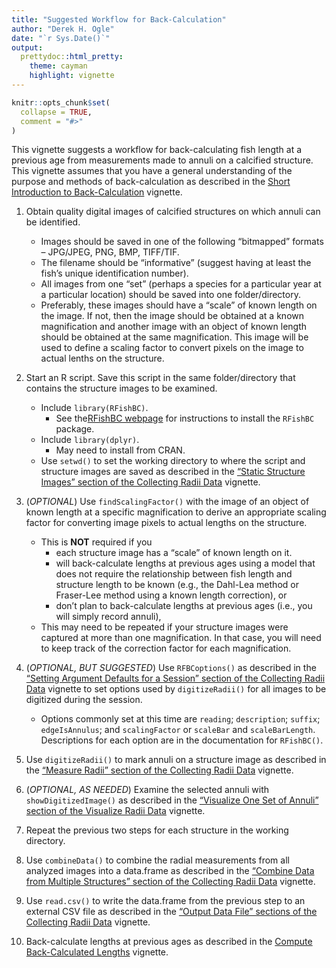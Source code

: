 ```yaml
---
title: "Suggested Workflow for Back-Calculation"
author: "Derek H. Ogle"
date: "`r Sys.Date()`"
output: 
  prettydoc::html_pretty:
    theme: cayman
    highlight: vignette
---
```


```r
knitr::opts_chunk$set(
  collapse = TRUE,
  comment = "#>"
)
```

This vignette suggests a workflow for back-calculating fish length at a previous age from measurements made to annuli on a calcified structure. This vignette assumes that you have a general understanding of the purpose and methods of back-calculation as described in the [Short Introduction to Back-Calculation](../BCIntro/BCIntro.html) vignette.

1. Obtain quality digital images of calcified structures on which annuli can be identified.
    * Images should be saved in one of the following "bitmapped" formats -- JPG/JPEG, PNG, BMP, TIFF/TIF.
    * The filename should be "informative" (suggest having at least the fish's unique identification number).
    * All images from one "set" (perhaps a species for a particular year at a particular location) should be saved into one folder/directory.
    * Preferably, these images should have a "scale" of known length on the image. If not, then the image should be obtained at a known magnification and another image with an object of known length should be obtained at the same magnification. This image will be used to define a scaling factor to convert pixels on the image to actual lenths on the structure.

1. Start an R script. Save this script in the same folder/directory that contains the structure images to be examined.
    * Include `library(RFishBC)`.
        * See the[RFishBC webpage](../../index.html#installation) for instructions to install the `RFishBC` package.
    * Include `library(dplyr)`.
        * May need to install from CRAN.
    * Use `setwd()` to set the working directory to where the script and structure images are saved as described in the ["Static Structure Images" section of the Collecting Radii Data](../MeasureRadii/collectRadiiData.html#static-structure-images) vignette.

1. (*OPTIONAL*) Use `findScalingFactor()` with the image of an object of known length at a specific magnification to derive an appropriate scaling factor for converting image pixels to actual lengths on the structure.
    * This is **NOT** required if you
        * each structure image has a "scale" of known length on it.
        * will back-calculate lengths at previous ages using a model that does not require the relationship between fish length and structure length to be known (e.g., the Dahl-Lea method or Fraser-Lee method using a known length correction), or 
        * don't plan to back-calculate lengths at previous ages (i.e., you will simply record annuli),
    * This may need to be repeated if your structure images were captured at more than one magnification. In that case, you will need to keep track of the correction factor for each magnification.
    
1. (*OPTIONAL, BUT SUGGESTED*) Use `RFBCoptions()` as described in the ["Setting Argument Defaults for a Session" section of the Collecting Radii Data](../MeasureRadii/collectRadiiData.html#setoptions1) vignette to set options used by `digitizeRadii()` for all images to be digitized during the session.
    * Options commonly set at this time are `reading`; `description`; `suffix`; `edgeIsAnnulus`; and `scalingFactor` or `scaleBar` and `scaleBarLength`. Descriptions for each option are in the documentation for `RFishBC()`.
    
1. Use `digitizeRadii()` to mark annuli on a structure image as described in the ["Measure Radii" section of the Collecting Radii Data](../MeasureRadii/collectRadiiData.html#measurereadii) vignette.

1. (*OPTIONAL, AS NEEDED*) Examine the selected annuli with `showDigitizedImage()` as described in the ["Visualize One Set of Annuli" section of the Visualize Radii Data](../seeRadiiData.html#visualize-one-set-of-annuli) vignette.

1. Repeat the previous two steps for each structure in the working directory.

1. Use `combineData()` to combine the radial measurements from all analyzed images into a data.frame as described in the ["Combine Data from Multiple Structures" section of the Collecting Radii Data](../MeasureRadii/collectRadiiData.html#multiplestructures) vignette.

1. Use `read.csv()` to write the data.frame from the previous step to an external CSV file as described in the ["Output Data File" sections of the Collecting Radii Data](../MeasureRadii/collectRadiiData.html#outputdata) vignette.

1. Back-calculate lengths at previous ages as described in  the [Compute Back-Calculated Lengths](../BCCalc/BCCalc.html) vignette.
